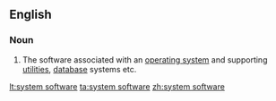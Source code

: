 ==English==

===Noun===
{{wikipedia}}
{{en-noun|sg=[[system]] [[software]]|-}}

#{{computing}} The software associated with an [[operating system]] and supporting [[utility|utilities]], [[database]] systems etc.

[[lt:system software]]
[[ta:system software]]
[[zh:system software]]